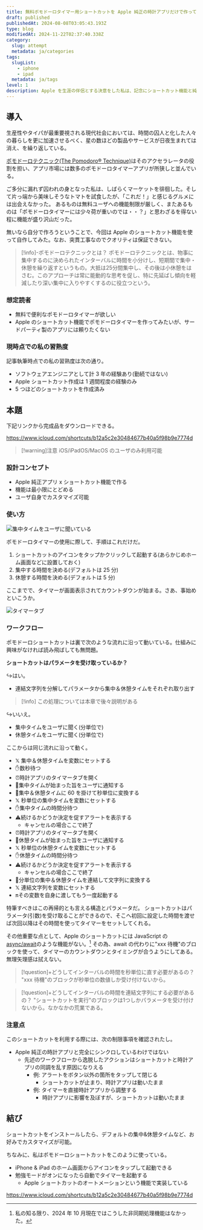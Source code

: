 ```yaml
---
title: 無料ポモドーロタイマー用ショートカットを Apple 純正の時計アプリだけで作ってみた
draft: published
publishedAt: 2024-08-08T03:05:43.193Z
type: blog
modifiedAt: 2024-11-22T02:37:40.338Z
category:
  slug: attempt
  metadata: ja/categories
tags:
  slugList:
    - iphone
    - ipad
  metadata: ja/tags
level: 1
description: Apple を生涯の伴侶とする決意をした私は、記念にショートカット機能と純正時計アプリだけでポモドーロタイマーを作ることにした。その仕組みと使い方を紹介する。ダウンロードリンク付き。
---
```


## 導入

生産性やタイパが最重要視される現代社会においては、時間の囚人と化した人々の暮らしを更に加速させるべく、星の数ほどの製品やサービスが日夜生まれては消え、を繰り返している。

[ポモドーロテクニック(The Pomodoro® Technique)](https://www.pomodorotechnique.com/)はそのアクセラレータの役割を担い、アプリ市場には数多のポモドーロタイマーアプリが所狭しと並んでいる。

ご多分に漏れず囚われの身となった私は、しばらくマーケットを徘徊した。そして片っ端から美味しそうなトマトを試食したが、「これだ！」と感じるグルメには出会えなかった。
あるものは無料ユーザへの機能制限が厳しく、またあるものは「ポモドーロタイマーには少々荷が重いのでは・・？」と思わざるを得ない程に機能が盛り沢山だった。

無いなら自分で作ろうということで、今回は Apple のショートカット機能を使って自作してみた。なお、突貫工事なのでクオリティは保証できない。

> [!info]-ポモドーロテクニックとは？
> ポモドーロテクニックとは、物事に集中するのに決められたインターバルに時間を小分けし、短期間で集中・休憩を繰り返すというもの。大抵は25分間集中し、その後は小休憩をはさむ。このアプローチは常に能動的な思考を促し、特に先延ばし傾向を軽減したり深い集中に入りやすくするのに役立つという。

### 想定読者

- 無料で便利なポモドーロタイマーが欲しい
- Apple のショートカット機能でポモドーロタイマーを作ってみたいが、サードパーティ製のアプリには頼りたくない

### 現時点での私の習熟度

記事執筆時点での私の習熟度は次の通り。

- ソフトウェアエンジニアとして計 3 年の経験あり(勤続ではない)
- Apple ショートカット作成は 1 週間程度の経験のみ
- 5 つほどのショートカットを作成済み

## 本題

下記リンクから完成品をダウンロードできる。

https://www.icloud.com/shortcuts/b12a5c2e30484677b40a5f98b9e7774d

> [!warning]注意
> iOS/iPadOS/MacOS のユーザのみ利用可能

### 設計コンセプト

- Apple 純正アプリ x ショートカット機能で作る
- 機能は最小限にとどめる
- ユーザ自身でカスタマイズ可能

### 使い方

![ 集中タイムをユーザに聞いている ](../../../assets/images/ask-work-interval.png)

ポモドーロタイマーの使用に際して、手順はこれだけだ。

1. ショートカットのアイコンをタップかクリックして起動する(あらかじめホーム画面などに設置しておく)
2. 集中する時間を決める(デフォルトは 25 分)
3. 休憩する時間を決める(デフォルトは 5 分)

ここまでで、タイマーが画面表示されてカウントダウンが始まる。さあ、事始めといこうか。

![ タイマータブ ](../../../assets/images/timer-display.png)

### ワークフロー

ポモドーロショートカットは裏で次のような流れに沿って動いている。仕組みに興味がなければ読み飛ばしても無問題。

**ショートカットはパラメータを受け取っているか？**

↪️はい。

- 連結文字列を分解してパラメータから集中＆休憩タイムをそれぞれ取り出す

> [!info]
> この処理については本章で後々説明がある

↪️いいえ。

- 集中タイムをユーザに聞く(分単位で)
- 休憩タイムをユーザに聞く(分単位で)

ここからは同じ流れに沿って動く。

- 𝕏 集中＆休憩タイムを変数にセットする
- ✋数秒待つ
- ⏰時計アプリのタイマータブを開く
- 📢集中タイムが始まった旨をユーザに通知する
- 🔄集中＆休憩タイムに 60 を掛けて秒単位に変換する
- 𝕏 秒単位の集中タイムを変数にセットする
- ✋集中タイムの時間分待つ
- ⚠️続けるかどうか決定を促すアラートを表示する
  - キャンセルの場合ここで終了
- ⏰時計アプリのタイマータブを開く
- 📢休憩タイムが始まった旨をユーザに通知する
- 𝕏 秒単位の休憩タイムを変数にセットする
- ✋休憩タイムの時間分待つ
- ⚠️続けるかどうか決定を促すアラートを表示する
  - キャンセルの場合ここで終了
- 🔄分単位の集中＆休憩タイムを連結して文字列に変換する
- 𝕏 連結文字列を変数にセットする
- 🔛その変数を自身に渡してもう一度起動する

特筆すべきはこの再帰的とも言える構造とパラメータだ。
ショートカットはパラメータ(引数)を受け取ることができるので、そこへ初回に設定した時間を渡せば次回以降はその時間を使ってタイマーをセットしてくれる。

その他重要な点として、Apple のショートカットには JavaScript の[async/await](https://developer.mozilla.org/en-US/docs/Web/JavaScript/Reference/Statements/async_function)のような機能がない。[^1]
その為、await の代わりに"xxx 待機"のブロックを使って、タイマーのカウントダウンとタイミングが合うようにしてある。無理矢理感は拭えない。

[^1]: 私の知る限り、2024 年 10 月現在ではこうした非同期処理機能はなかった。

> [!question]+どうしてインターバルの時間を秒単位に直す必要があるの？
> "xxx 待機"のブロックが秒単位の数値しか受け付けないから。

> [!question]+どうしてインターバルの時間を連結文字列にする必要があるの？
> "ショートカットを実行"のブロックは1つしかパラメータを受け付けないから。なかなかの荒業である。

### 注意点

このショートカットを利用する際には、次の制限事項を確認されたし。

- Apple 純正の時計アプリと完全にシンクロしているわけではない
  - 先述のワークフローから逸脱したアクションはショートカットと時計アプリの同調を乱す原因になりえる
    - 例: アラートをボタン以外の箇所をタップして閉じる
      - ショートカットが止まり、時計アプリは動いたまま
    - 例: タイマーを直接時計アプリから調整する
      - 時計アプリに影響を及ぼすが、ショートカットは動いたまま

## 結び

ショートカットをインストールしたら、デフォルトの集中&休憩タイムなど、お好みでカスタマイズが可能。

ちなみに、私はポモドーロショートカットをこのように使っている。

- iPhone & iPad のホーム画面からアイコンをタップして起動できる
- 勉強モードがオンになったら自動でタイマーを起動する
  - Apple ショートカットのオートメーションという機能で実装している

https://www.icloud.com/shortcuts/b12a5c2e30484677b40a5f98b9e7774d
